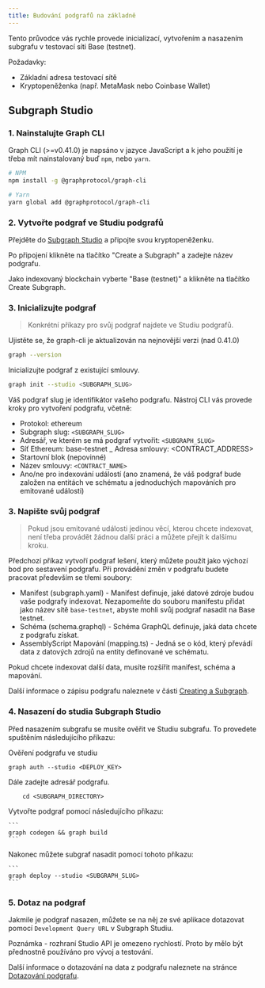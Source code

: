 ```yaml
---
title: Budování podgrafů na základně
---
```


Tento průvodce vás rychle provede inicializací, vytvořením a nasazením subgrafu v testovací síti Base (testnet).

Požadavky:

- Základní adresa testovací sítě
- Kryptopeněženka (např. MetaMask nebo Coinbase Wallet)

## Subgraph Studio

### 1. Nainstalujte Graph CLI

Graph CLI (>=v0.41.0) je napsáno v jazyce JavaScript a k jeho použití je třeba mít nainstalovaný buď `npm`, nebo `yarn`.

```sh
# NPM
npm install -g @graphprotocol/graph-cli

# Yarn
yarn global add @graphprotocol/graph-cli
```

### 2. Vytvořte podgraf ve Studiu podgrafů

Přejděte do [Subgraph Studio](https://thegraph.com/studio/) a připojte svou kryptopeněženku.

Po připojení klikněte na tlačítko "Create a Subgraph" a zadejte název podgrafu.

Jako indexovaný blockchain vyberte "Base (testnet)" a klikněte na tlačítko Create Subgraph.

### 3. Inicializujte podgraf

> Konkrétní příkazy pro svůj podgraf najdete ve Studiu podgrafů.

Ujistěte se, že graph-cli je aktualizován na nejnovější verzi (nad 0.41.0)

```sh
graph --version
```

Inicializujte podgraf z existující smlouvy.

```sh
graph init --studio <SUBGRAPH_SLUG>
```

Váš podgraf slug je identifikátor vašeho podgrafu. Nástroj CLI vás provede kroky pro vytvoření podgrafu, včetně:

- Protokol: ethereum
- Subgraph slug: `<SUBGRAPH_SLUG>`
- Adresář, ve kterém se má podgraf vytvořit: `<SUBGRAPH_SLUG>`
- Síť Ethereum: base-testnet \_ Adresa smlouvy: \<CONTRACT_ADDRESS>
- Startovní blok (nepovinné)
- Název smlouvy: `<CONTRACT_NAME>`
- Ano/ne pro indexování událostí (ano znamená, že váš podgraf bude založen na entitách ve schématu a jednoduchých mapováních pro emitované události)

### 3. Napište svůj podgraf

> Pokud jsou emitované události jedinou věcí, kterou chcete indexovat, není třeba provádět žádnou další práci a můžete přejít k dalšímu kroku.

Předchozí příkaz vytvoří podgraf lešení, který můžete použít jako výchozí bod pro sestavení podgrafu. Při provádění změn v podgrafu budete pracovat především se třemi soubory:

- Manifest (subgraph.yaml) - Manifest definuje, jaké datové zdroje budou vaše podgrafy indexovat. Nezapomeňte do souboru manifestu přidat jako název sítě `base-testnet`, abyste mohli svůj podgraf nasadit na Base testnet.
- Schéma (schema.graphql) - Schéma GraphQL definuje, jaká data chcete z podgrafu získat.
- AssemblyScript Mapování (mapping.ts) - Jedná se o kód, který převádí data z datových zdrojů na entity definované ve schématu.

Pokud chcete indexovat další data, musíte rozšířit manifest, schéma a mapování.

Další informace o zápisu podgrafu naleznete v části [Creating a Subgraph](/developing/creating-a-subgraph).

### 4. Nasazení do studia Subgraph Studio

Před nasazením subgrafu se musíte ověřit ve Studiu subgrafu. To provedete spuštěním následujícího příkazu:

Ověření podgrafu ve studiu

```
graph auth --studio <DEPLOY_KEY>
```

Dále zadejte adresář podgrafu.

```
    cd <SUBGRAPH_DIRECTORY>
```

Vytvořte podgraf pomocí následujícího příkazu:

````
```
graph codegen && graph build
```
````

Nakonec můžete subgraf nasadit pomocí tohoto příkazu:

````
```
graph deploy --studio <SUBGRAPH_SLUG>
```
````

### 5. Dotaz na podgraf

Jakmile je podgraf nasazen, můžete se na něj ze své aplikace dotazovat pomocí `Development Query URL` v Subgraph Studiu.

Poznámka - rozhraní Studio API je omezeno rychlostí. Proto by mělo být přednostně používáno pro vývoj a testování.

Další informace o dotazování na data z podgrafu naleznete na stránce [Dotazování podgrafu](/querying/querying-the-graph).
